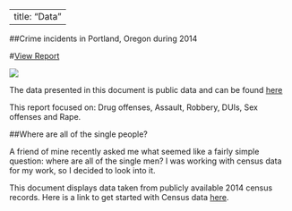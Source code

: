 
---
title: "Data"
---




##Crime incidents in Portland, Oregon during 2014

#[View Report](https:www.//reallifedata.github.io/Portland_Crime_2014)


[![](C:\\Users\\owner\\Desktop\\Website\\Crime.png)](https:www.//reallifedata.github.io/Portland_Crime_2014) 


The data presented in this document is public data and can be found [here](http://www.civicapps.org/datasets/crime-incidents-2014)

This report focused on: Drug offenses, Assault, Robbery, DUIs, Sex offenses and Rape.


##Where are all of the single people?

A friend of mine recently asked me what seemed like a fairly simple question: where are all of the single men?  I was working with census data for my work, so I decided to look into it. 

This document displays data taken from publicly available 2014 census records. Here is a link to get started with Census data [here](https://www.factfinder.census.gov/faces/nav/jsf/pages/download_center.xhtml).




